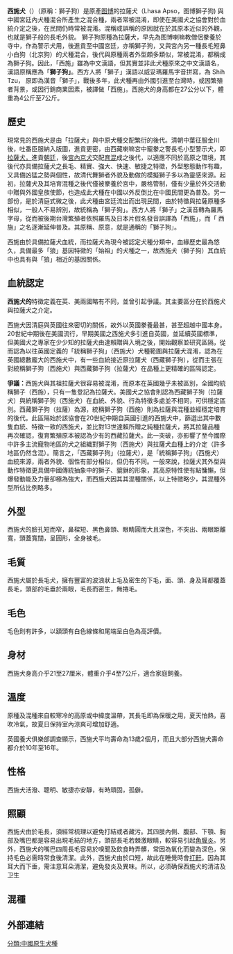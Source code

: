 {{distinguish|獅子狗|鬆獅犬}}
{{POV |time=2008-02-04T02:53:13+00:00 }} 
{{Infobox Dogbreed
| image = Shih-Tzu.JPG
| image_caption = 一頭成年西施犬
| name =  西施犬
| akcgroup = Toys
| akcstd = http://www.akc.org/breeds/shih_tzu/index.cfm
| ankcgroup = Group 7 - Non-Sporting
| ankcstd = http://www.ankc.aust.com/shihtzu.html
| ckcgroup = Group 6 - Non-Sporting
| ckcstd = http://www.ckc.ca/Default.aspx?tabid=137&Breed_Code=SIT
| country = [[图博|图博]]
| life_span = 10-20年
| fcigroup = 9
| fcinum = 208
| fcisection = 5
| kcukgroup = Utility
| kcukstd = http://www.the-kennel-club.org.uk/discoverdogs/utility/u938.htm
| nzkcgroup = Non-sporting
| nzkcstd = http://www.nzkc.org.nz/br796.html
| ukcstd = http://mail.ukcdogs.com/UKCweb.nsf/80de88211ee3f2dc8525703f004ccb1e/43f109fca5d1f9c685257044005227b9?OpenDocument
}}
'''西施犬'''（{{lang-en|Shih Tzu}}）（原稱：獅子狗）是原產[[图博|图博]]的拉薩犬（Lhasa Apso，图博獅子狗) 與中國宮廷內犬種混合所產生之混合種，兩者常被混淆，即使在美國犬之協會對於血統介定之後，在民間仍時常被混淆。混稱或誤稱的原因就在於其原本近似的外觀，也就是獅子般的長毛外貌。
獅子狗原種為拉薩犬，早先為图博喇嘛教僧侶豢養於寺中，作為警示犬用，後進貢至中國宮廷，亦稱獅子狗，又與宮內另一種長毛短鼻小白狗（北京狗）的犬種混合，後代與原種兩者外型頗多類似，常被混淆，都稱成為獅子狗。因此，「西施」雖為中文漢語，但其實並非此犬種原來之中文漢語名，漢語原稱應為「'''獅子狗」'''。西方人將「獅子」漢語以威妥瑪羅馬字音拼寫，為 Shih Tzu， 原即為漢音「獅子」，戰後多年，此犬種再由外國引進至台灣時，或因繁殖者背景，或因行銷商業因素，被譯做「西施」。西施犬的身高都在27公分以下，體重為4公斤至7公斤。

== 歷史 ==
現常見的西施犬是由「拉薩犬」與中原犬種交配繁衍的後代。清朝中葉征服金川後，吐番臣服納入版圖，進貢更密，由西藏喇嘛宮中寵豢之警長毛小型警示犬，即[[拉薩犬|拉薩犬，]]進貢[[中國皇帝|朝廷]]，後[[北京狗|宮內京犬]]交配[[混種|育混]]成之後代，以適應不同於高原之環境，其後代亦具備拉薩犬之長毛、精實、強大、快速、敏捷之特徵，外型憨態動作有趣，又具備凶猛之勢與個性，故清代舞獅者外貌及動做的模擬獅子多以為靈感來源。起初，拉薩犬及其培育混種之後代僅被豢養於宮中，嚴格管制，僅有少量於外交活動中贈與外國皇族使節，也造成此犬種在中國以外反倒比在中國民間更為普及。另一部份，是於清庭式微之後，此犬種由宮廷流出而出現民間，由於特徵與拉薩原種多相似，一般人不易辨別，故統稱為「獅子狗」。西方人將「獅子」之漢音轉為羅馬字母，從而被後期台灣繁殖者依照羅馬及日本片假名發音誤譯為「西施」，而「 西施」之名逐漸延伸普及。其原稱、原意，就是通稱的「獅子狗」。

西施由於具備拉薩犬血統，而拉薩犬為現今被認定犬種分類中，血緣歷史最為悠久，具備最多「狼」基因特徵的「始祖」的犬種之一，故西施犬（獅子狗）其血統中也具有與「狼」相近的基因關係。

==  血統認定 ==
'''西施犬的'''特徵定義在英、美兩國略有不同，並曾引起爭議。其主要區分在於西施犬與拉薩犬之介定。

西施犬因清庭與英國往來密切的關係，故外以英國豢養最甚，甚至超越中國本身。20世紀中期後在美國流行，早期美國之西施犬多引進自英國，並延續英國標準，但美國犬之專家在少少知的拉薩犬由達賴贈與入境之後，開始觀察並研究區隔，從而認為以往英國定義的「統稱獅子狗」（西施犬）犬種範圍與拉薩犬混淆，認為在英國總數龐大的西施犬中，有一些血統接近原拉薩犬（西藏獅子狗），從而主張在對統稱獅子狗（西施犬）與西藏獅子狗（拉薩犬）在品種上更精確的區隔認定。

'''爭議：'''西施犬與其祖拉薩犬很容易被混淆，而原本在英國幾乎未被區別，全國均統稱獅子（西施），只有一隻登記為拉薩犬。美國犬之協會則認為西藏獅子狗（拉薩犬）與統稱獅子狗（西施犬）在血統、外貌、行為特徵多處並不相同，可供穩定區別。西藏獅子狗（拉薩）為源，統稱獅子狗（西施）則為拉薩與混種並經穩定培育的後代。此區隔始於該協會在20世紀中期自英國引進的西施犬中，篩選出其中數隻血統、特徵一致的西施犬，並比對13世達賴所贈之純種拉薩犬，將其拉薩品種再次確認，復育繁殖原本被認為少有的西藏拉薩犬。此一突破，亦影響了至今國際中許多主流寵物地區的犬之組織對獅子狗（西施犬）與拉薩犬血種上的介定（許多地區仍然含混）。簡言之，「西藏獅子狗」（拉薩犬），是「統稱獅子狗」（西施犬）血統來源，兩者外貌、個性有部分相似，但仍有不同。一般來說，拉薩犬其外型與動作特徵更具備中國傳統抽象中的獅子、貔貅的形象，其高原特性使有點慵懶，但爆發動能及力量卻極為強大，而西施犬因其其混種關係，以上特徵略少，其混種外型所佔比例略多。

== 外型 ==
西施犬的臉孔短而窄，鼻樑短、黑色鼻頭、眼睛圓而大且深色，不突出、兩眼距離寬，頭蓋寬闊，呈圓形，全身被毛。

== 毛質 ==
西施犬屬於長毛犬，擁有豐富的波浪狀上毛及密生的下毛，面、頭、身及耳都覆蓋長毛，頭部的毛垂於兩眼，毛長而密生，無捲毛。

== 毛色 ==
毛色則有許多，以額頭有白色線條和尾端呈白色為高評價。

== 身材 ==
西施犬身高介乎21至27厘米，體重介乎4至7公斤，適合家庭飼養。

== 溫度 ==
原種及混種來自較寒冷的高原或中緯度溫帶，其長毛即為保暖之用，夏天怕熱，喜吹冷氣，故夏日保持室內涼爽可增加舒適。

英國養犬俱樂部調查顯示，西施犬平均壽命為13歲2個月，而且大部分西施犬壽命都介於10年至16年。

== 性格 ==
西施犬活潑、聰明、敏捷亦安靜，有時頑固，孤僻。

== 照顧 ==
西施犬由於毛長，須經常梳理以避免打結或者藏污。其四肢內側、腹部、下顎、胸部及嘴巴都是容易出現毛結的地方，頭部長毛若棘激眼睛，較容易引起[[角膜炎|角膜炎]]。另外，西施犬的嘴巴四周長毛容易於嗅聞及飲食時弄髒，常因為氧化而變為深色，保持毛色必需時常食後清潔。此外，西施犬由於口短，故此在睡覺時會[[打鼾|打鼾]]。因為其耳大而下垂，需注意耳朵清潔，避免發炎及異味。所以，必须确保西施犬的清洁及卫生

== 混種 ==

==外部連結==
{{commons}}

[[分類:中國原生犬種|分類:中國原生犬種]]{{Authority control}}